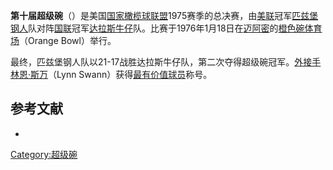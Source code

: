 {{noteTA
|1=zh-cn:超级碗; zh-tw:超級盃; zh-hk:超級碗;
}}
'''第十届超级碗'''（{{lang|en|Super Bowl X}}）是美国[[国家橄榄球联盟|国家橄榄球联盟]]1975赛季的总决赛，由[[美国橄榄球联合会|美联]]冠军[[匹兹堡钢人|匹兹堡钢人]]队对阵[[国家橄榄球联合会|国联]]冠军[[达拉斯牛仔|达拉斯牛仔]]队。比赛于1976年1月18日在[[迈阿密|迈阿密]]的[[橙色碗体育场|橙色碗体育场]]（Orange Bowl）举行。

最终，匹兹堡钢人队以21-17战胜达拉斯牛仔队，第二次夺得超级碗冠军。[[外接手|外接手]][[林恩·斯万|林恩·斯万]]（Lynn Swann）获得[[超级碗最有价值球员|最有价值球员]]称号。

== 参考文献 ==
{{ReflistH}}
* {{cite web|url=http://www.nfl.com/superbowl/history/recap/sb{{lc:X}}|title=Super Bowl X|publisher=Official NFL web site}}{{Dead link|date=2018年6月 |bot=InternetArchiveBot |fix-attempted=no }}{{en}}
{{ReflistF}}

{{Super Bowl}}

[[Category:超级碗|Category:超级碗]]

{{American Football-stub}}